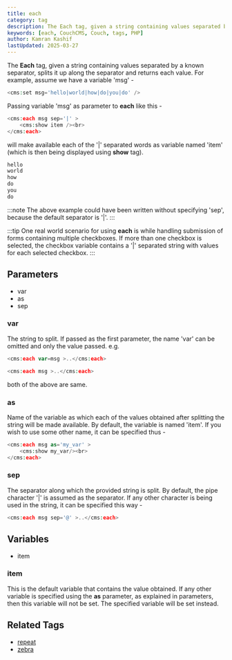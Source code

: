 ```yaml
---
title: each
category: tag
description: The Each tag, given a string containing values separated by a known separator, splits it up along the separator and returns each value.
keywords: [each, CouchCMS, Couch, tags, PHP]
author: Kamran Kashif
lastUpdated: 2025-03-27
---
```


The **Each** tag, given a string containing values separated by a known separator, splits it up along the separator and returns each value.
For example, assume we have a variable 'msg' -

```php
<cms:set msg='hello|world|how|do|you|do' />
```

Passing variable 'msg' as parameter to **each** like this -

```php
<cms:each msg sep='|' >
    <cms:show item /><br>
</cms:each>
```

will make available each of the '|' separated words as variable named 'item' (which is then being displayed using **show** tag).

```txt
hello
world
how
do
you
do
```

:::note
The above example could have been written without specifying 'sep', because the default separator is '|'.
:::

:::tip
One real world scenario for using **each** is while handling submission of forms containing multiple checkboxes. If more than one checkbox is selected, the checkbox variable contains a '|' separated string with values for each selected checkbox.
:::

## Parameters

- var
- as
- sep

### var

The string to split. If passed as the first parameter, the name 'var' can be omitted and only the value passed. e.g.

```php
<cms:each var=msg >..</cms:each>
```

```php
<cms:each msg >..</cms:each>
```

both of the above are same.

### as

Name of the variable as which each of the values obtained after splitting the string will be made available.
By default, the variable is named 'item'.
If you wish to use some other name, it can be specified thus -

```php
<cms:each msg as='my_var' >
    <cms:show my_var/><br>
</cms:each>
```

### sep

The separator along which the provided string is split.
By default, the pipe character '|' is assumed as the separator.
If any other character is being used in the string, it can be specified this way -

```php
<cms:each msg sep='@' >..</cms:each>
```

## Variables

- item

### item

This is the default variable that contains the value obtained.
If any other variable is specified using the **as** parameter, as explained in parameters, then this variable will not be set.
The specified variable will be set instead.

## Related Tags

- [repeat](../repeat.html)
- [zebra](../zebra.html)
